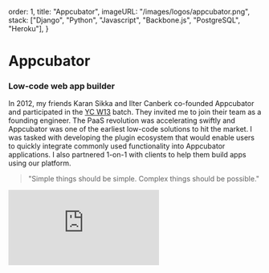 
  order: 1,
  title: "Appcubator",
  imageURL: "/images/logos/appcubator.png",
  stack: ["Django", "Python", "Javascript", "Backbone.js", "PostgreSQL", "Heroku"],
}

# **Appcubator**

### Low-code web app builder
<ArticleTags tags={metadata.stack}/>


In 2012, my friends Karan Sikka and Ilter Canberk co-founded Appcubator and participated in the [YC W13](https://www.ycombinator.com/companies/appcubator) batch. They invited me to join their team as a founding engineer. The PaaS revolution was accelerating swiftly and Appcubator was one of the earliest low-code solutions to hit the market. I was tasked with developing the plugin ecosystem that would enable users to quickly integrate commonly used functionality into Appcubator applications. I also partnered 1-on-1 with clients to help them build apps using our platform. 

> "Simple things should be simple. Complex things should be possible."

<iframe
  className="w-full lg:max-w-[480px] lg:inline-block lg:float-left p-0 pt-4 m-0 pr-8 mb-4 aspect-video"
  width={"100%"}
  src="https://www.youtube.com/embed/hZTx0vXUo34?controls=0"
  frameBorder="0"
/>

After a magnificent journey, our team decided to phase out operations and [open-source our code](https://github.com/appcubator/appbuild) in 2014. Working on Appcubator was one of the most formative experiences of my career. I learned how to work with clients, ship on tight deadlines, and make the difficult tradeoffs between cost, speed, and quality critical in a business environment. We also learned how a focused product that target a clearly defined user segment are critical to success. 

